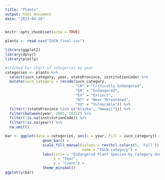 ```yaml
---
title: "Plants"
output: html_document
date: "2023-04-28"
---
```


```r
knitr::opts_chunk$set(echo = TRUE)
```

```r
plants <- read.csv("IUCN_final.csv")
```


```r
library(ggplot2)
library(dplyr)
library(plotly)

#stacked bar chart of categories by year
categories <- plants %>%
  select(iucn_category, year, stateProvince, institutionCode) %>%
  mutate(iucn_category = recode(iucn_category,
                                "CR" = "Critically Endangered",
                                "EN" = "Endangered",
                                "EX" = "Extinct",
                                "NT" = "Near Threatened",
                                "VU" = "Vulnerable")) %>%
  filter(!(stateProvince %in% c("Alaska", "Hawaii"))) %>%
  filter(between(year, 2005, 2022)) %>%
  filter(!is.na(institutionCode)) %>%
  filter(!is.na(year)) %>%
  na.omit()

bar <- ggplot(data = categories, aes(x = year, fill = iucn_category)) +
                 geom_bar() +
                 scale_fill_manual(values = rev(hcl.colors(5, 'Fall')), 
                                   name = "IUCN category") +
                 labs(title = "Endangered Plant Species by Category Over the Years",
                      x = "Year",
                      y = "Count") +
                 theme_minimal()
ggplotly(bar) 

```



